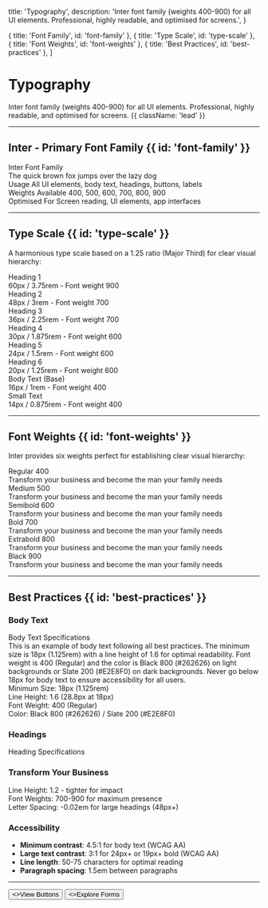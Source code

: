
  title: 'Typography',
  description:
    'Inter font family (weights 400-900) for all UI elements. Professional, highly readable, and optimised for screens.',
}

  { title: 'Font Family', id: 'font-family' },
  { title: 'Type Scale', id: 'type-scale' },
  { title: 'Font Weights', id: 'font-weights' },
  { title: 'Best Practices', id: 'best-practices' },
]

<HeroPattern />

# Typography

Inter font family (weights 400-900) for all UI elements. Professional, highly readable, and optimised for screens. {{ className: 'lead' }}

---

## Inter - Primary Font Family {{ id: 'font-family' }}

<div className="not-prose mt-8">
  <div className="overflow-hidden rounded-xl border border-zinc-900/10 p-8 dark:border-white/10">
    <div className="text-5xl font-black">Inter Font Family</div>
    <div className="mt-4 text-2xl text-zinc-600 dark:text-zinc-400">
      The quick brown fox jumps over the lazy dog
    </div>
    <div className="mt-6 grid gap-4 border-t border-zinc-200 pt-6 dark:border-zinc-700">
      <div className="flex justify-between">
        <span className="font-semibold text-zinc-900 dark:text-white">Usage</span>
        <span className="text-zinc-600 dark:text-zinc-400">All UI elements, body text, headings, buttons, labels</span>
      </div>
      <div className="flex justify-between">
        <span className="font-semibold text-zinc-900 dark:text-white">Weights Available</span>
        <span className="text-zinc-600 dark:text-zinc-400">400, 500, 600, 700, 800, 900</span>
      </div>
      <div className="flex justify-between">
        <span className="font-semibold text-zinc-900 dark:text-white">Optimised For</span>
        <span className="text-zinc-600 dark:text-zinc-400">Screen reading, UI elements, app interfaces</span>
      </div>
    </div>
  </div>
</div>

---

## Type Scale {{ id: 'type-scale' }}

A harmonious type scale based on a 1.25 ratio (Major Third) for clear visual hierarchy:

<div className="not-prose mt-6 space-y-6">
  <div>
    <div className="text-6xl font-black">Heading 1</div>
    <div className="mt-1 text-sm text-zinc-600 dark:text-zinc-400">60px / 3.75rem - Font weight 900</div>
  </div>

  <div>
    <div className="text-5xl font-bold">Heading 2</div>
    <div className="mt-1 text-sm text-zinc-600 dark:text-zinc-400">48px / 3rem - Font weight 700</div>
  </div>

  <div>
    <div className="text-4xl font-bold">Heading 3</div>
    <div className="mt-1 text-sm text-zinc-600 dark:text-zinc-400">36px / 2.25rem - Font weight 700</div>
  </div>

  <div>
    <div className="text-3xl font-semibold">Heading 4</div>
    <div className="mt-1 text-sm text-zinc-600 dark:text-zinc-400">30px / 1.875rem - Font weight 600</div>
  </div>

  <div>
    <div className="text-2xl font-semibold">Heading 5</div>
    <div className="mt-1 text-sm text-zinc-600 dark:text-zinc-400">24px / 1.5rem - Font weight 600</div>
  </div>

  <div>
    <div className="text-xl font-semibold">Heading 6</div>
    <div className="mt-1 text-sm text-zinc-600 dark:text-zinc-400">20px / 1.25rem - Font weight 600</div>
  </div>

  <div>
    <div className="text-base">Body Text (Base)</div>
    <div className="mt-1 text-sm text-zinc-600 dark:text-zinc-400">16px / 1rem - Font weight 400</div>
  </div>

  <div>
    <div className="text-sm">Small Text</div>
    <div className="mt-1 text-xs text-zinc-600 dark:text-zinc-400">14px / 0.875rem - Font weight 400</div>
  </div>
</div>

---

## Font Weights {{ id: 'font-weights' }}

Inter provides six weights perfect for establishing clear visual hierarchy:

<div className="not-prose mt-6 space-y-4">
  <div className="rounded-lg border border-zinc-900/10 p-4 dark:border-white/10">
    <div className="text-sm font-semibold text-zinc-600 dark:text-zinc-400">Regular 400</div>
    <div className="mt-2 text-lg font-normal">Transform your business and become the man your family needs</div>
  </div>

  <div className="rounded-lg border border-zinc-900/10 p-4 dark:border-white/10">
    <div className="text-sm font-semibold text-zinc-600 dark:text-zinc-400">Medium 500</div>
    <div className="mt-2 text-lg font-medium">Transform your business and become the man your family needs</div>
  </div>

  <div className="rounded-lg border border-zinc-900/10 p-4 dark:border-white/10">
    <div className="text-sm font-semibold text-zinc-600 dark:text-zinc-400">Semibold 600</div>
    <div className="mt-2 text-lg font-semibold">Transform your business and become the man your family needs</div>
  </div>

  <div className="rounded-lg border border-zinc-900/10 p-4 dark:border-white/10">
    <div className="text-sm font-semibold text-zinc-600 dark:text-zinc-400">Bold 700</div>
    <div className="mt-2 text-lg font-bold">Transform your business and become the man your family needs</div>
  </div>

  <div className="rounded-lg border border-zinc-900/10 p-4 dark:border-white/10">
    <div className="text-sm font-semibold text-zinc-600 dark:text-zinc-400">Extrabold 800</div>
    <div className="mt-2 text-lg font-extrabold">Transform your business and become the man your family needs</div>
  </div>

  <div className="rounded-lg border border-zinc-900/10 p-4 dark:border-white/10">
    <div className="text-sm font-semibold text-zinc-600 dark:text-zinc-400">Black 900</div>
    <div className="mt-2 text-lg font-black">Transform your business and become the man your family needs</div>
  </div>
</div>

---

## Best Practices {{ id: 'best-practices' }}

### Body Text

<div className="not-prose mt-6">
  <div className="overflow-hidden rounded-xl border border-zinc-200 dark:border-zinc-800">
    <div className="border-b border-zinc-200 bg-zinc-50 px-6 py-3 dark:border-zinc-800 dark:bg-zinc-900">
      <div className="text-sm font-semibold text-zinc-900 dark:text-white">Body Text Specifications</div>
    </div>
    <div className="bg-white p-6 dark:bg-zinc-950">
      <div className="text-base font-normal leading-relaxed text-[#262626] dark:text-[#E2E8F0]" style={{lineHeight: '1.6'}}>
        This is an example of body text following all best practices. The minimum size is 18px (1.125rem) with a line height of 1.6 for optimal readability. Font weight is 400 (Regular) and the color is Black 800 (#262626) on light backgrounds or Slate 200 (#E2E8F0) on dark backgrounds. Never go below 18px for body text to ensure accessibility for all users.
      </div>
      <div className="mt-6 grid gap-3 border-t border-zinc-200 pt-6 text-sm dark:border-zinc-800">
        <div className="flex justify-between">
          <span className="font-semibold text-zinc-900 dark:text-white">Minimum Size:</span>
          <span className="text-zinc-600 dark:text-zinc-400">18px (1.125rem)</span>
        </div>
        <div className="flex justify-between">
          <span className="font-semibold text-zinc-900 dark:text-white">Line Height:</span>
          <span className="text-zinc-600 dark:text-zinc-400">1.6 (28.8px at 18px)</span>
        </div>
        <div className="flex justify-between">
          <span className="font-semibold text-zinc-900 dark:text-white">Font Weight:</span>
          <span className="text-zinc-600 dark:text-zinc-400">400 (Regular)</span>
        </div>
        <div className="flex justify-between">
          <span className="font-semibold text-zinc-900 dark:text-white">Color:</span>
          <span className="text-zinc-600 dark:text-zinc-400">Black 800 (#262626) / Slate 200 (#E2E8F0)</span>
        </div>
      </div>
    </div>
  </div>
</div>

### Headings

<div className="not-prose mt-6">
  <div className="overflow-hidden rounded-xl border border-zinc-200 dark:border-zinc-800">
    <div className="border-b border-zinc-200 bg-zinc-50 px-6 py-3 dark:border-zinc-800 dark:bg-zinc-900">
      <div className="text-sm font-semibold text-zinc-900 dark:text-white">Heading Specifications</div>
    </div>
    <div className="bg-white p-6 dark:bg-zinc-950">
      <h3 className="text-4xl font-black text-zinc-900 dark:text-white" style={{lineHeight: '1.2', letterSpacing: '-0.02em'}}>
        Transform Your Business
      </h3>
      <div className="mt-6 grid gap-3 border-t border-zinc-200 pt-6 text-sm dark:border-zinc-800">
        <div className="flex justify-between">
          <span className="font-semibold text-zinc-900 dark:text-white">Line Height:</span>
          <span className="text-zinc-600 dark:text-zinc-400">1.2 - tighter for impact</span>
        </div>
        <div className="flex justify-between">
          <span className="font-semibold text-zinc-900 dark:text-white">Font Weights:</span>
          <span className="text-zinc-600 dark:text-zinc-400">700-900 for maximum presence</span>
        </div>
        <div className="flex justify-between">
          <span className="font-semibold text-zinc-900 dark:text-white">Letter Spacing:</span>
          <span className="text-zinc-600 dark:text-zinc-400">-0.02em for large headings (48px+)</span>
        </div>
      </div>
    </div>
  </div>
</div>

### Accessibility

- **Minimum contrast**: 4.5:1 for body text (WCAG AA)
- **Large text contrast**: 3:1 for 24px+ or 19px+ bold (WCAG AA)
- **Line length**: 50-75 characters for optimal reading
- **Paragraph spacing**: 1.5em between paragraphs

---

<div className="not-prose mt-12 flex gap-3">
  <Button href="/buttons" arrow="right">
    <>View Buttons</>
  </Button>
  <Button href="/forms" variant="outline">
    <>Explore Forms</>
  </Button>
</div>
